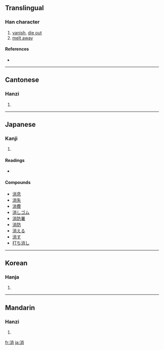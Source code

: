 ==Translingual==

===Han character===
{{Han char|rn=85|rad=水|as=07|sn=10|four=3912<sub>7</sub>|canj=水火月 (EFB)}}

# [[vanish]], [[die out]]
# [[melt away]]

====References====
* {{Han ref|kx=0626.110|dkj=17529|dj=1027.150|hdz=31622.020|uh=6D88|ud=28040|bh=AEF8|bd=44792}}

----

==Cantonese==

===Hanzi===
{{yue-hanzi|jyut=|y=[[siu1]]}}

# {{defn|Cantonese}}

----

==Japanese==

===Kanji===
{{ja-kanji|grade=3|rs=水07}}

# {{defn|Japanese}}

====Readings====
* {{ja-readings|on=[[しょう]] (shō)|kun=[[きえる]] (kieru), [[けす]] (kesu)}}

====Compounds====
*[[消息]]
*[[消失]]
*[[消費]]
*[[消しゴム]]
*[[消防署]]
*[[消防]]
*[[消える]]
*[[消す]]
*[[打ち消し]]

----

==Korean==

===Hanja===
{{ko-hanja|hangeul=소|eumhun=|rv=so|mr=so|y=so}}

# {{defn|Korean}}

----

==Mandarin==

===Hanzi===
{{cmn-hanzi|pin=[[dié]] ([[die2]]), [[xiāo]] ([[xiao1]])|wg=[[tieh2|tieh<sup>2</sup>]], [[hsiao1|hsiao<sup>1</sup>]]}}

# {{defn|Mandarin}}

[[fr:消]]
[[ja:消]]